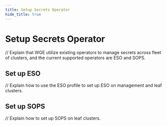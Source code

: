 ```yaml
---
title: Setup Secrets Operator
hide_title: true
---
```


# Setup Secrets Operator

// Explain that WGE utilize existing operators to manage secrets across fleet of clusters, and the current supported operators are ESO and SOPS.

## Set up ESO
// Explain how to use the ESO profile to set up ESO on management and leaf clusters.

## Set up SOPS
// Explain how to set up SOPS on leaf clusters. 